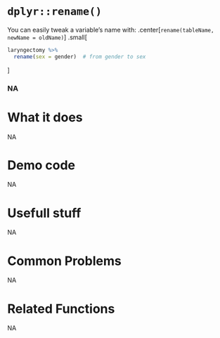 # [`dplyr::rename()`]{.blue}
You can easily tweak a variable’s name with:
.center[[`rename`]{.blue}`(tableName, newName = oldName)`]
.small[
```r
laryngectomy %>%
  rename(sex = gender)  # from gender to sex
```
]
 
 
### NA{.center} 
 
# What it does 
NA  
 
# Demo code 
NA  
 
# Usefull stuff 
NA  
 
# Common Problems 
NA  
 
# Related Functions 
NA  

